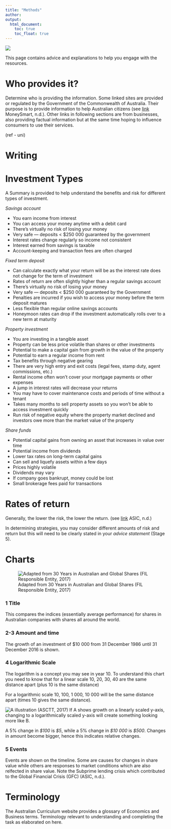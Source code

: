 ```yaml
---
title: "Methods"
author:  
output:
  html_document:
    toc: true
    toc_float: true
---
```


<div style="position: relative; bottom: 0; left: 0; width: 30%;">
  ![](images/AscLogo.png) 
</div>

This page contains advice and explanations to help you engage with the resources.

# Who provides it?

Determine who is providing the information. Some linked sites are provided or regulated by the Government of the Commonwealth of Australia. Their purpose is to provide information to help Australian citizens (see [link](https://www.moneysmart.gov.au/about-us#Who) MoneySmart, n.d.). Other links in following sections are from businesses, also providing factual information but at the same time hoping to influence consumers to use their services.

(ref - uni)

# Writing


# Investment Types

A Summary is provided to help understand the benefits and risk for different types of investment.

*Savings account* 

* You earn income from interest 
* You can access your money anytime with a debit card 
* There's virtually no risk of losing your money 
* Very safe — deposits < $250 000 guaranteed by the government 
* Interest rates change regularly so income not consistent 
* Interest earned from savings is taxable 
* Account-keeping and transaction fees are often charged 

*Fixed term deposit* 

* Can calculate exactly what your return will be as the interest rate does not change for the term of investment 
* Rates of return are often slightly higher than a regular savings account 
* There's virtually no risk of losing your money 
* Very safe — deposits < $250 000 guaranteed by the Government 
* Penalties are incurred if you wish to access your money before the term deposit matures 
* Less flexible than regular online savings accounts 
* Honeymoon rates can drop if the investment automatically rolls over to a new term at maturity 

*Property investment* 

* You are investing in a tangible asset 
* Property can be less price volatile than shares or other investments 
* Potential to make a capital gain from growth in the value of the property 
* Potential to earn a regular income from rent 
* Tax benefits through negative gearing 
* There are very high entry and exit costs (legal fees, stamp duty, agent commissions, etc.) 
* Rental income often won’t cover your mortgage payments or other expenses 
* A jump in interest rates will decrease your returns 
* You may have to cover maintenance costs and periods of time without a tenant 
* Takes many months to sell property assets so you won’t be able to access investment quickly 
* Run risk of negative equity where the property market declined and investors owe more than the market value of the property 

*Share funds* 

* Potential capital gains from owning an asset that increases in value over time 
* Potential income from dividends 
* Lower tax rates on long-term capital gains 
* Can sell and liquefy assets within a few days 
* Prices highly volatile 
* Dividends may vary 
* If company goes bankrupt, money could be lost 
* Small brokerage fees paid for transactions 


# Rates of return

Generally, the lower the risk, the lower the return. (see [link](https://www.moneysmart.gov.au/investing/invest-smarter/risk-and-return) ASIC, n.d.)

In determining strategies, you may consider different amounts of risk and return but this will need to be clearly stated in your *advice statement* (Stage 5).

# Charts

![Adapted from 30 Years in Australian and Global Shares (FIL Responsible Entity, 2017)](images/Shares-chart-an.png)

### 1 Title

This compares the indices (essentially average performance) for shares in Australian companies with shares all around the world.

### 2-3 Amount and time  

The growth of an investment of $10 000 from 31 December 1986 until 31 December 2016 is shown. 

### 4 Logarithmic Scale

The logarithm is a concept you may see in year 10. To understand this chart you need to know that for a linear scale 10, 20, 30, 40 are the same distance apart (plus 10 is the same distance) 

For a logarithmic scale 10, 100, 1 000, 10 000 will be the same distance apart (times 10 gives the same distance). 

![A illustration (ASCTT, 2017)](images/logvslin.png)
If A shows growth on a linearly scaled y-axis, changing to a logarithmically scaled y-axis will create something looking more like B.

A 5% change in _$100_ is _$5_, while a 5% change in _$10 000_ is _$500_. Changes in amount become bigger, hence this indicates relative changes. 

### 5 Events

Events are shown on the timeline. Some are causes for changes in share value while others are responses to market conditions which are also relfected in share value. Note the Subprime lending crisis which contributed to the Global Financial Crisis (GFC) (ASIC, n.d.).

# Terminology

The Australian Curriculum website provides a glossary of Economics and Business terms. Terminology relevant to understanding and completing the task as elaborated on here.



